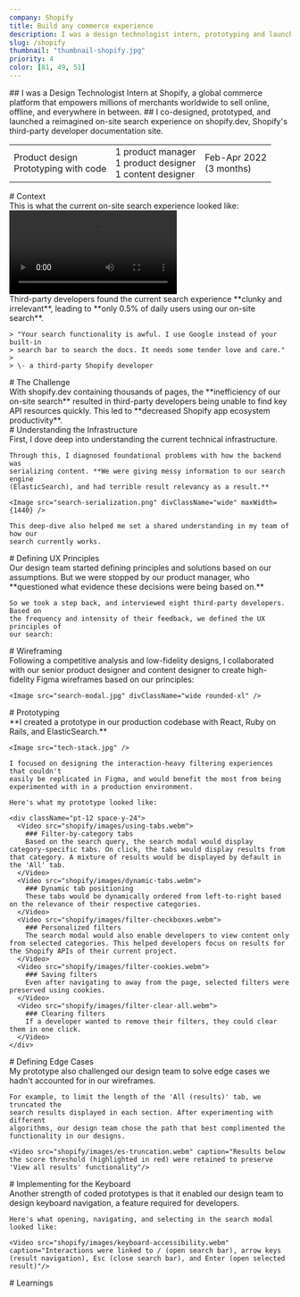 ```yaml
---
company: Shopify
title: Build any commerce experience
description: I was a design technologist intern, prototyping and launching a redesigned developer documentation search that saved thousands of hours.
slug: /shopify
thumbnail: "thumbnail-shopify.jpg"
priority: 4
color: [81, 49, 51]
---
```


<Intro>
  ## I was a Design Technologist Intern at <AutoLink to="https://www.shopify.com/">Shopify</AutoLink>, a global commerce platform that empowers millions of merchants worldwide to sell online, offline, and everywhere in between.
  ## I co-designed, prototyped, and launched a reimagined on-site search experience on <AutoLink to="https://shopify.dev/">shopify.dev</AutoLink>, Shopify's third-party developer documentation site.


  <Table>
    <td>
      Product design<br/>
      Prototyping with code
    </td>
    <td>
      1 product manager<br />
      1 product designer<br/>
      1 content designer
    </td>
    <td>
      Feb-Apr 2022<br/>
      (3 months)
    </td>
  </Table>
</Intro>

<section>
  # Context

  <section>
    This is what the current on-site search experience looked like:
    <div className="wide">
      <Video src="shopify/images/current-site.webm" maxWidth={1440} />
    </div>
  </section>

  <section>
    Third-party developers found the current search experience **clunky and
    irrelevant**, leading to **only 0.5% of daily users using our on-site search**.

    > "Your search functionality is awful. I use Google instead of your built-in
    > search bar to search the docs. It needs some tender love and care."
    >
    > \- a third-party Shopify developer
  </section>
</section>

<section>
  # The Challenge

  <section>
    With shopify.dev containing thousands of pages, the **inefficiency of our
    on-site search** resulted in third-party developers being unable to find key API
    resources quickly. This led to **decreased Shopify app ecosystem productivity**.
  </section>
</section>

<section>
  # Understanding the Infrastructure

  <section>
    First, I dove deep into understanding the current technical infrastructure.

    Through this, I diagnosed foundational problems with how the backend was
    serializing content. **We were giving messy information to our search engine
    (ElasticSearch), and had terrible result relevancy as a result.**

    <Image src="search-serialization.png" divClassName="wide" maxWidth={1440} />

    This deep-dive also helped me set a shared understanding in my team of how our
    search currently works.
  </section>
</section>

<section>
  # Defining UX Principles

  <section>
    Our design team started defining principles and solutions based on our
    assumptions. But we were stopped by our product manager, who **questioned what
    evidence these decisions were being based on.**

    So we took a step back, and interviewed eight third-party developers. Based on
    the frequency and intensity of their feedback, we defined the UX principles of
    our search:
  </section>

  <section>
    <NumberedList
      data={[
        {
          title: 'Design search results for scannability',
          description:
            'Currently, developers had to manually parse through cluttered descriptions and breadcrumbs to determine the best search result. Scannable results help developers quickly determine the best option for their use case.',
        },
        {
          title: 'Filtered search for the win',
          description:
            'For a continuously-expanding information site like shopify.dev, providing developers the ability to narrow a large set of results down is critical.',
        },
        {
          title: 'Personalize the experience',
          description:
            'Developers only cared about the one or two APIs used in their work. By saving their filters, our on-site search experience would be more frictionless.',
        },
      ]}
    />
  </section>
</section>

<section>
  # Wireframing

  <section>
    Following a competitive analysis and low-fidelity designs, I collaborated with
    our senior product designer and content designer to create high-fidelity Figma
    wireframes based on our principles:

    <Image src="search-modal.jpg" divClassName="wide rounded-xl" />
  </section>
</section>

<section>
  # Prototyping

  <section>
    **I created a prototype in our production codebase with React, Ruby on Rails,
    and ElasticSearch.**

    <Image src="tech-stack.jpg" />

    I focused on designing the interaction-heavy filtering experiences that couldn't
    easily be replicated in Figma, and would benefit the most from being
    experimented with in a production environment.
    
    Here's what my prototype looked like:

    <div className="pt-12 space-y-24">
      <Video src="shopify/images/using-tabs.webm">
        ### Filter-by-category tabs
        Based on the search query, the search modal would display category-specific tabs. On click, the tabs would display results from that category. A mixture of results would be displayed by default in the 'All' tab.
      </Video>
      <Video src="shopify/images/dynamic-tabs.webm">
        ### Dynamic tab positioning
        These tabs would be dynamically ordered from left-to-right based on the relevance of their respective categories.    
      </Video>
      <Video src="shopify/images/filter-checkboxes.webm">
        ### Personalized filters
        The search modal would also enable developers to view content only from selected categories. This helped developers focus on results for the Shopify APIs of their current project.
      </Video>
      <Video src="shopify/images/filter-cookies.webm">
        ### Saving filters
        Even after navigating to away from the page, selected filters were preserved using cookies.
      </Video>
      <Video src="shopify/images/filter-clear-all.webm">
        ### Clearing filters
        If a developer wanted to remove their filters, they could clear them in one click.
      </Video>
    </div>
  </section>
</section>

<section>
  # Defining Edge Cases

  <section>
    My prototype also challenged our design team to solve edge cases we hadn't
    accounted for in our wireframes. 
    
    For example, to limit the length of the 'All (results)' tab, we truncated the
    search results displayed in each section. After experimenting with different
    algorithms, our design team chose the path that best complimented the
    functionality in our designs.

    <Video src="shopify/images/es-truncation.webm" caption="Results below the score threshold (highlighted in red) were retained to preserve 'View all results' functionality"/>
  </section>
</section>

<section>
  # Implementing for the Keyboard

  <section>
    Another strength of coded prototypes is that it enabled our design team to
    design keyboard navigation, a feature required for developers.

    Here's what opening, navigating, and selecting in the search modal looked like:

    <Video src="shopify/images/keyboard-accessibility.webm" caption="Interactions were linked to / (open search bar), arrow keys (result navigation), Esc (close search bar), and Enter (open selected result)"/>
  </section>
</section>

<section>
  # Learnings

  <section>
    <NumberedList
      data={[
        {
          title: "Don't operate on assumptions",
          description:
            'Our team got too excited and made the mistake of defining UX principles before research. Had we not talked to developers, we would’ve not solved their biggest pain points. If I was to do this project again, I would start with research.',
        },
        {
          title: 'Prototyping is so, so rewarding',
          description:
            'It is incredibly empowering to prototype interaction-heavy experiences that would otherwise be impossible to create with traditional design software. The level of clarity it can bring to stakeholder conversations and user testing is unmatched.',
        }
      ]}
    />
  </section>
</section>